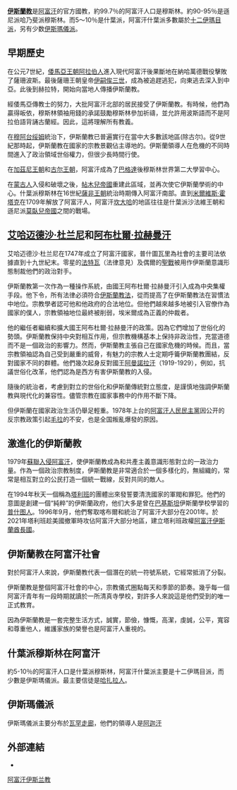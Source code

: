 {{伊斯蘭教}}
{{unreferenced|time=2014-03-15T12:44:28+00:00}}
'''[[伊斯蘭教|伊斯蘭教]]'''是[[阿富汗|阿富汗]]的官方國教，約99.7％的阿富汗人口是穆斯林。約90-95％是遜尼派哈乃斐派穆斯林。而5〜10％是什葉派，阿富汗什葉派多數屬於[[十二伊瑪目派|十二伊瑪目派]]，另有少数[[伊斯瑪儀派|伊斯瑪儀派]]。

==早期歷史==
在公元7世紀，[[倭馬亞王朝|倭馬亞王朝]][[阿拉伯人|阿拉伯人]]進入現代阿富汗後果斷地在納哈萬德戰役擊敗了薩珊波斯。最後薩珊王朝皇帝[[伊嗣俟三世|伊嗣俟三世]]，成為被追趕逃犯，向東逃去深入到中亞。此後到赫拉特，開始向當地人傳播伊斯蘭教。

經倭馬亞傳教士的努力，大批阿富汗北部的居民接受了伊斯蘭教。有時候，他們為贏得皈依，穆斯林領袖用錢的承諾鼓勵穆斯林參加祈禱，並允許用波斯語而不是阿拉伯語背誦古蘭經。因此，這將理解所有教義。

在[[穆阿台绥姆|穆阿台绥姆]]統治下，伊斯蘭教已普遍實行在當中大多數該地區(除古尔)。從9世紀那時起，伊斯蘭教在國家的宗教景觀佔主導地的。伊斯蘭領導人在危機的不同時間進入了政治領域世俗權力，但很少長時間行使。

在[[加茲尼王朝|加茲尼王朝]]和[[古尔王朝|古尔王朝]]，阿富汗成為了[[巴格達|巴格達]]後穆斯林世界第二大學習中心。

在[[蒙古人|蒙古人]]入侵和破壞之後，[[帖木兒帝國|帖木兒帝國]]重建此區域，並再次使它伊斯蘭學術的中心。什葉派穆斯林在16世紀[[薩非王朝|薩非王朝]]統治時期傳入阿富汗南部。直到[[米爾維斯·霍塔克|米爾維斯·霍塔克]]在1709年解放了阿富汗人，阿富汗[[坎大哈|坎大哈]]的地區往往是什葉派沙法維王朝和遜尼派[[莫臥兒帝國|莫臥兒帝國]]之間的戰場。

==[[艾哈迈德沙·杜兰尼|艾哈迈德沙·杜兰尼]]和[[阿布杜爾·拉赫曼汗|阿布杜爾·拉赫曼汗]]==
艾哈迈德沙·杜兰尼在1747年成立了阿富汗國家，普什圖瓦里為社會的主要司法依據直到十九世紀末。零星的[[法特瓦|法特瓦]]（法律意見）及偶爾的[[聖戰|聖戰]]被用作伊斯蘭意識形態制裁他們的政治對手。

伊斯蘭教第一次作為一種操作系統，由國王阿布杜爾·拉赫曼汗引入成為中央集權手段。他下令，所有法律必須符合[[伊斯蘭教法|伊斯蘭教法]]，從而提高了在伊斯蘭教法在習慣法中地位。宗教學者認可他和他政府的合法地位。但他們越來越多地被引入官僚作為國家的僕人，宗教領袖地位最終被削弱，埃米爾成為正義的仲裁者。

他的繼任者繼續和擴大國王阿布杜爾·拉赫曼汗的政策。因為它們增加了世俗化的勢頭。伊斯蘭教保持中央對相互作用，但宗教機構基本上保持非政治性，充當道德而不是一個政治的影響力。然而，伊斯蘭教主張自己在國家危機的時候。而且，當宗教領袖認為自己受到嚴重的威脅，有魅力的宗教人士定期呼籥伊斯蘭教團結，反對國家不同的群體。他們幾次起身反對國王[[阿曼諾拉汗|阿曼諾拉汗]]（1919-1929），例如，抗議世俗化改革，他們認為是西方有害伊斯蘭教的入侵。

隨後的統治者，考慮到對立的世俗化和伊斯蘭傳統對立態度，是謹慎地強調伊斯蘭教與現代化的兼容性。儘管宗教在國家事務中的作用不斷下降。

但伊斯蘭在國家政治生活仍舉足輕重。1978年上台的[[阿富汗人民民主黨|阿富汗人民民主黨]]因公开的反宗教政策引起[[毛拉|毛拉]]的不安，也是全国叛亂爆發的原因。

==激進化的伊斯蘭教==
1979年[[蘇聯入侵阿富汗|蘇聯入侵阿富汗]]，使伊斯蘭教成為和共產主義意識形態對立的一政治力量。作為一個政治宗教制度，伊斯蘭教是非常適合於一個多樣化的，無組織的，常常是相互對立的公民打造一個統一戰線，反對共同的敵人。

在1994年秋天一個稱為[[塔利班|塔利班]]的團體出來發誓要清洗國家的軍閥和罪犯。他們的意圖是創建一個“純粹”的伊斯蘭政府，他们大多是曾在[[巴基斯坦|巴基斯坦]]伊斯蘭學校學習的[[普什圖人|普什图人]]。1996年9月，他們奪取喀布爾和統治了阿富汗大部分在2001年。於2021年塔利班趁美國撤軍時攻佔阿富汗大部分地區，建立塔利班政權[[阿富汗伊斯兰酋长国_(2021年－至今)|阿富汗伊斯蘭酋長國]]。

==伊斯蘭教在阿富汗社會==
對於阿富汗人來說，伊斯蘭教代表一個潛在的統一符號系統，它經常抵消了分裂。

伊斯蘭教是整個阿富汗社會的中心，宗教儀式圈點每天和季節的節奏。幾乎每一個阿富汗青年有一段時期就讀於一所清真寺學校，對許多人來說這是他們受到的唯一正式教育。

因為伊斯蘭教是一套完整生活方式，誠實，節儉，慷慨，高潔，虔誠，公平，寬容和尊重他人，維護家族的榮譽也是阿富汗人重視的。

==什葉派穆斯林在阿富汗==
約5-10％的阿富汗人口是什葉派穆斯林，阿富汗什葉派主要是十二伊瑪目派，而少數是伊斯瑪儀派。最主要信徒是[[哈扎拉人|哈扎拉人]]。

==伊斯瑪儀派==
伊斯瑪儀派主要分布於[[瓦罕走廊|瓦罕走廊]]，他們的領導人是[[阿迦汗|阿迦汗]]

==外部連結==
*{{FOTW|id=af|title=Afghanistan}}

{{Asia topic|伊斯蘭教}}

[[Category:阿富汗伊斯兰教|]]